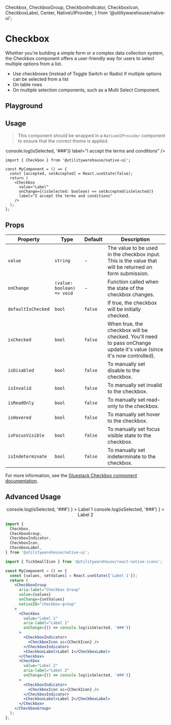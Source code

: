   Checkbox,
  CheckboxGroup,
  CheckboxIndicator,
  CheckboxIcon,
  CheckboxLabel,
  Center,
  NativeUIProvider,
} from '@utilitywarehouse/native-ui';

<Meta of={CheckboxStories} />

# Checkbox

Whether you're building a simple form or a complex data collection system, the Checkbox component offers a user-friendly way for users to select multiple options from a list.

- Use checkboxes (instead of Toggle Switch or Radio) if multiple options can be selected from a list
- On table rows
- On multiple selection components, such as a Multi Select Component.

## Playground

<Primary />

<Controls />

## Usage

> This component should be wrapped in a `NativeUIProvider` component to ensure that the correct theme is applied.

<Canvas>
  <NativeUIProvider>
    <Center>
      <Checkbox
        value="Label"
        onChange={() => console.log(isSelected, '###')}
        label="I accept the terms and conditions"
      />
    </Center>
  </NativeUIProvider>
</Canvas>

```tsx
import { Checkbox } from '@utilitywarehouse/native-ui';

const MyComponent = () => {
  const [accepted, setAccepted] = React.useState(false);
  return (
    <Checkbox
      value="Label"
      onChange={(isSelected: boolean) => setAccepted(isSelected)}
      label="I accept the terms and conditions"
    />
  );
};
```

## Props

| Property           | Type                       | Default | Description                                                                                                          |
| ------------------ | -------------------------- | ------- | -------------------------------------------------------------------------------------------------------------------- |
| `value`            | `string`                   | -       | The value to be used in the checkbox input. This is the value that will be returned on form submission.              |
| `onChange`         | `(value: boolean) => void` | -       | Function called when the state of the checkbox changes.                                                              |
| `defaultIsChecked` | `bool`                     | `false` | If true, the checkbox will be initially checked.                                                                     |
| `isChecked`        | `bool`                     | `false` | When true, the checkbox will be checked. You'll need to pass onChange update it's value (since it's now controlled). |
| `isDisabled`       | `bool`                     | `false` | To manually set disable to the checkbox.                                                                             |
| `isInvalid`        | `bool`                     | `false` | To manually set invalid to the checkbox.                                                                             |
| `isReadOnly`       | `bool`                     | `false` | To manually set read-only to the checkbox.                                                                           |
| `isHovered`        | `bool`                     | `false` | To manually set hover to the checkbox.                                                                               |
| `isFocusVisible`   | `bool`                     | `false` | To manually set focus visible state to the checkbox.                                                                 |
| `isIndeterminate`  | `bool`                     | `false` | To manually set indeterminate to the checkbox.                                                                       |

For more information, see the [Gluestack Checkbox component documentation](https://gluestack.io/ui/docs/components/forms/checkbox).

## Advanced Usage

<Canvas>
  <NativeUIProvider>
    <Center>
      <CheckboxGroup
        aria-label="Checkbox Group"
        value={['Label 1']}
        nativeID="checkbox-group"
      >
        <Checkbox
          value="Label 1"
          aria-label="Label 1"
          onChange={() =>
            console.log(isSelected, '###')
          }
        >
          <CheckboxIndicator>
            <CheckboxIcon as={TickSmallIcon} />
          </CheckboxIndicator>
          <CheckboxLabel>Label 1</CheckboxLabel>
        </Checkbox>
        <Checkbox
          value="Label 2"
          aria-label="Label 2"
          onChange={() =>
            console.log(isSelected, '###')
          }
        >
          <CheckboxIndicator>
            <CheckboxIcon as={TickSmallIcon} />
          </CheckboxIndicator>
          <CheckboxLabel>Label 2</CheckboxLabel>
        </Checkbox>
      </CheckboxGroup>
    </Center>

  </NativeUIProvider>
</Canvas>

```jsx
import {
  Checkbox,
  CheckboxGroup,
  CheckboxIndicator,
  CheckboxIcon,
  CheckboxLabel,
} from '@utilitywarehouse/native-ui';

import { TickSmallIcon } from '@utilitywarehouse/react-native-icons';

const MyComponent = () => {
  const [values, setValues] = React.useState(['Label 1']);
  return (
    <CheckboxGroup
      aria-label="Checkbox Group"
      value={values}
      onChange={setValues}
      nativeID="checkbox-group"
    >
      <Checkbox
        value="Label 1"
        aria-label="Label 1"
        onChange={() => console.log(isSelected, '###')}
      >
        <CheckboxIndicator>
          <CheckboxIcon as={CheckIcon} />
        </CheckboxIndicator>
        <CheckboxLabel>Label 1</CheckboxLabel>
      </Checkbox>
      <Checkbox
        value="Label 2"
        aria-label="Label 2"
        onChange={() => console.log(isSelected, '###')}
      >
        <CheckboxIndicator>
          <CheckboxIcon as={CheckIcon} />
        </CheckboxIndicator>
        <CheckboxLabel>Label 2</CheckboxLabel>
      </Checkbox>
    </CheckboxGroup>
  );
};
```
